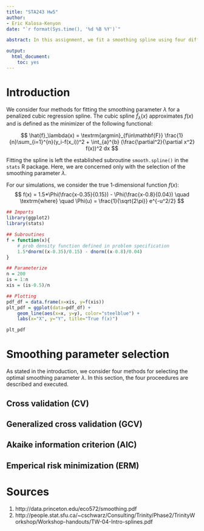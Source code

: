```yaml
---
title: "STA243 Hw5"
author:
- Eric Kalosa-Kenyon
date: "`r format(Sys.time(), '%d %B %Y')`"

abstract: In this assignment, we fit a smoothing spline using four different methods for obtaining a smoothing parameter.

output:
  html_document:
    toc: yes
---
```


# Introduction
We consider four methods for fitting the smoothing parameter $\lambda$ for a
penalized cubic regression spline. The cubic spline $\hat{f}_\lambda(x)$
approximates $f(x)$ and is defined as the minimizer of the following functional:

$$
\hat{f}_\lambda(x) =
\textrm{argmin}_{f\in\mathbf{F}} \frac{1}{n}\sum_{i=1}^{n}(y_i-f(x_i))^2 +
    \int_{a}^{b} (\frac{\partial^2}{\partial x^2} f(x))^2 dx
$$

Fitting the spline is left the established subroutine `smooth.spline()` in the
`stats` R package. Here, we are concerned only with the selection of the
smoothing parameter $\lambda$.

For our simulations, we consider the true 1-dimensional function $f(x)$:
$$
f(x) = 1.5*\Phi(\frac{x-0.35}{0.15}) - \Phi(\frac{x-0.8}{0.04})
\quad \textrm{where} \quad
\Phi(u) = \frac{1}{\sqrt{2\pi}} e^{-u^2/2}
$$

```r
## Imports
library(ggplot2)
library(stats)

## Subroutines
f = function(x){
    # prob density function defined in problem specification
    1.5*dnorm((x-0.35)/0.15) - dnorm((x-0.8)/0.04)
}

## Parameterize
n = 200
is = 1:n
xis = (is-0.5)/n

## Plotting
pdf_df = data.frame(x=xis, y=f(xis))
plt_pdf = ggplot(data=pdf_df) +
    geom_line(aes(x=x, y=y), color="steelblue") +
    labs(x="X", y="Y", title="True f(x)")
```

```r
plt_pdf
```

# Smoothing parameter selection
As stated in the introduction, we consider four methods for selecting the
optimal smoothing parameter $\lambda$. In this section, the four proceedures are
described and executed.

## Cross validation (CV)

## Generalized cross validation (GCV)

## Akaike information criterion (AIC)

## Emperical risk minimization (ERM)

# Sources
1. http://data.princeton.edu/eco572/smoothing.pdf
2. http://people.stat.sfu.ca/~cschwarz/Consulting/Trinity/Phase2/TrinityWorkshop/Workshop-handouts/TW-04-Intro-splines.pdf


